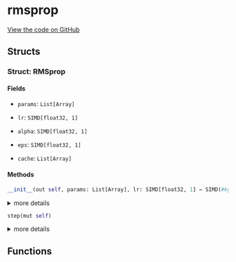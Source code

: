 # rmsprop



[View the code on GitHub](https://github.com/endia-ai/Endia/tree/nightly/endia/optim/rmsprop.mojo)

## Structs

### Struct: RMSprop





#### Fields

- ``params``: ``List[Array]``
  

  

- ``lr``: ``SIMD[float32, 1]``
  

  

- ``alpha``: ``SIMD[float32, 1]``
  

  

- ``eps``: ``SIMD[float32, 1]``
  

  

- ``cache``: ``List[Array]``
  

  

#### Methods

```python
__init__(out self, params: List[Array], lr: SIMD[float32, 1] = SIMD(#kgen.float_literal<1|100>), alpha: SIMD[float32, 1] = SIMD(#kgen.float_literal<99|100>), eps: SIMD[float32, 1] = SIMD(#kgen.float_literal<1|100000000>))
```

<details>
<summary>more details</summary>

###### Args

- ``self``: ``Self``
  

- ``params``: ``List[Array]``
  

- ``lr``: ``SIMD[float32, 1]`` (default: ``SIMD(#kgen.float_literal<1|100>)``)
  

- ``alpha``: ``SIMD[float32, 1]`` (default: ``SIMD(#kgen.float_literal<99|100>)``)
  

- ``eps``: ``SIMD[float32, 1]`` (default: ``SIMD(#kgen.float_literal<1|100000000>)``)
  


</details>

```python
step(mut self)
```

<details>
<summary>more details</summary>

###### Args

- ``self``: ``Self``
  


</details>

## Functions


